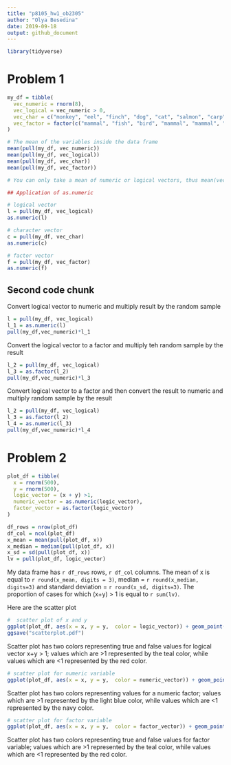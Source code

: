 ```yaml
---
title: "p8105_hw1_ob2305"
author: "Olya Besedina"
date: 2019-09-18
output: github_document
---
```


```r
library(tidyverse)
```

# Problem 1

```r

my_df = tibble(
  vec_numeric = rnorm(8),
  vec_logical = vec_numeric > 0,
  vec_char = c("monkey", "eel", "finch", "dog", "cat", "salmon", "carp","parrot"),
  vec_factor = factor(c("mammal", "fish", "bird", "mammal", "mammal", "fish", "fish", "bird"))
)

# The mean of the variables inside the data frame
mean(pull(my_df, vec_numeric))
mean(pull(my_df, vec_logical))
mean(pull(my_df, vec_char))
mean(pull(my_df, vec_factor))

# You can only take a mean of numeric or logical vectors, thus mean(vec_char) and mean(vec_factor) are not applicable.

## Application of as.numeric

# logical vector
l = pull(my_df, vec_logical)
as.numeric(l)

# character vector
c = pull(my_df, vec_char)
as.numeric(c)

# factor vector
f = pull(my_df, vec_factor)
as.numeric(f)
```

## Second code chunk

Convert logical vector to numeric and multiply result by the random sample
```r
l = pull(my_df, vec_logical)
l_1 = as.numeric(l)
pull(my_df,vec_numeric)*l_1
```

Convert the logical vector to a factor and multiply teh random sample by the result
```r
l_2 = pull(my_df, vec_logical)
l_3 = as.factor(l_2)
pull(my_df,vec_numeric)*l_3
```

Convert logical vector to a factor and then convert the result to numeric and multiply random sample by the result
```r
l_2 = pull(my_df, vec_logical)
l_3 = as.factor(l_2)
l_4 = as.numeric(l_3)
pull(my_df,vec_numeric)*l_4
```


# Problem 2

```r
plot_df = tibble(
  x = rnorm(500),
  y = rnorm(500),
  logic_vector = (x + y) >1,
  numeric_vector = as.numeric(logic_vector),
  factor_vector = as.factor(logic_vector)
)

df_rows = nrow(plot_df)
df_col = ncol(plot_df)
x_mean = mean(pull(plot_df, x))
x_median = median(pull(plot_df, x))
x_sd = sd(pull(plot_df, x))
lv = pull(plot_df, logic_vector)
```
My data frame has `r df_rows` rows, `r df_col` columns. The mean of x is equal to `r round(x_mean, digits = 3)`, median = `r round(x_median, digits=3)` and standard deviation = `r round(x_sd, digits=3)`. The proportion of cases for which (x+y) > 1 is equal to `r sum(lv)`.

Here are the scatter plot
```r
#  scatter plot of x and y
ggplot(plot_df, aes(x = x, y = y,  color = logic_vector)) + geom_point()
ggsave("scatterplot.pdf")
```

Scatter plot has two colors representing true and false values for logical vector x+y > 1; values which are >1 represented by the teal color, while values which are <1 represented by the red color. 

```r
# scatter plot for numeric variable 
ggplot(plot_df, aes(x = x, y = y,  color = numeric_vector)) + geom_point()
```

Scatter plot has two colors representing values for a numeric factor; values which are >1 represented by the light blue color, while values which are <1 represented by the navy color. 

```r
# scatter plot for factor variable 
ggplot(plot_df, aes(x = x, y = y,  color = factor_vector)) + geom_point()
```

Scatter plot has two colors representing true and false values for factor variable; values which are >1 represented by the teal color, while values which are <1 represented by the red color. 
